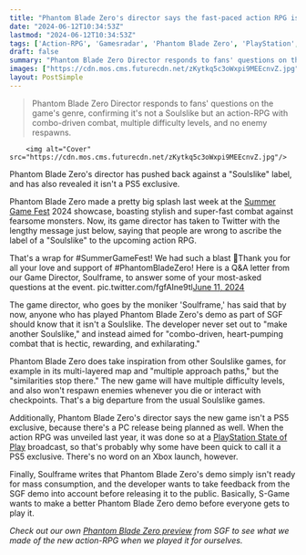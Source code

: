 ```yaml
---
title: "Phantom Blade Zero's director says the fast-paced action RPG isn't 'another Soulslike' because the developer isn't trying to ape FromSoftware games"
date: "2024-06-12T10:34:53Z"
lastmod: "2024-06-12T10:34:53Z"
tags: ['Action-RPG', 'Gamesradar', 'Phantom Blade Zero', 'PlayStation', 'Soulslike', 'State of Play', 'Summer Game Fest']
draft: false
summary: "Phantom Blade Zero Director responds to fans' questions on the game's genre, confirming it's not a Soulslike but an action-RPG with combo-driven combat, multiple difficulty levels, and no enemy respawns."
images: ["https://cdn.mos.cms.futurecdn.net/zKytkq5c3oWxpi9MEEcnvZ.jpg"]
layout: PostSimple
---
```

> Phantom Blade Zero Director responds to fans' questions on the game's genre, confirming it's not a Soulslike but an action-RPG with combo-driven combat, multiple difficulty levels, and no enemy respawns.


        <img alt="Cover" src="https://cdn.mos.cms.futurecdn.net/zKytkq5c3oWxpi9MEEcnvZ.jpg"/>
        
Phantom Blade Zero's director has pushed back against a "Soulslike" label, and has also revealed it isn't a PS5 exclusive.

Phantom Blade Zero made a pretty big splash last week at the [Summer Game Fest](https://www.gamesradar.com/tag/summer-game-fest/) 2024 showcase, boasting stylish and super-fast combat against fearsome monsters. Now, its game director has taken to Twitter with the lengthy message just below, saying that people are wrong to ascribe the label of a "Soulslike" to the upcoming action RPG.

That's a wrap for #SummerGameFest! We had such a blast 🎉Thank you for all your love and support of #PhantomBladeZero! Here is a Q&A letter from our Game Director, Soulframe, to answer some of your most-asked questions at the event. pic.twitter.com/fgfAIne9tl[June 11, 2024](https://twitter.com/pbzero_official/status/1800646449690034320)

The game director, who goes by the moniker 'Soulframe,' has said that by now, anyone who has played Phantom Blade Zero's demo as part of SGF should know that it isn't a Soulslike. The developer never set out to "make another Soulslike," and instead aimed for "combo-driven, heart-pumping combat that is hectic, rewarding, and exhilarating."

Phantom Blade Zero does take inspiration from other Soulslike games, for example in its multi-layered map and "multiple approach paths," but the "similarities stop there." The new game will have multiple difficulty levels, and also won't respawn enemies whenever you die or interact with checkpoints. That's a big departure from the usual Soulslike games.

Additionally, Phantom Blade Zero's director says the new game isn't a PS5 exclusive, because there's a PC release being planned as well. When the action RPG was unveiled last year, it was done so at a [PlayStation State of Play](https://www.gamesradar.com/tag/playstation-state-of-play/) broadcast, so that's probably why some have been quick to call it a PS5 exclusive. There's no word on an Xbox launch, however.

Finally, Soulframe writes that Phantom Blade Zero's demo simply isn't ready for mass consumption, and the developer wants to take feedback from the SGF demo into account before releasing it to the public. Basically, S-Game wants to make a better Phantom Blade Zero demo before everyone gets to play it.

*Check out our own *[<em>Phantom Blade Zero preview</em>](https://www.gamesradar.com/games/action-rpg/phantom-blade-zero-is-not-a-soulslike-its-an-irresponsibly-fast-action-rpg-thats-somehow-become-one-of-my-summer-game-fest-favorites/)* from SGF to see what we made of the new action-RPG when we played it for ourselves.*
        